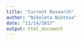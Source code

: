 ```yaml
---
title: "Current Research"
author: "Nikoleta Niktova"
date: "11/14/2017"
output: html_document
---
```

